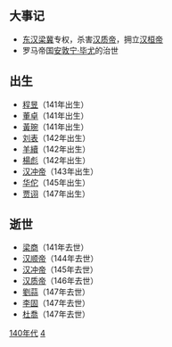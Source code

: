 {{Unreferenced|time=2018-06-29T12:53:08+00:00}}
{{DecadeTOC|140}}
== 大事记 ==
* [[东汉|东汉]][[梁冀|梁冀]]专权，杀害[[汉质帝|汉质帝]]，拥立[[汉桓帝|汉桓帝]]
* 罗马帝国[[安敦宁·毕尤|安敦宁·毕尤]]的治世
== 出生 ==
* [[程昱|程昱]]（141年出生）
* [[董卓|董卓]]（141年出生）
* [[黃琬|黃琬]]（141年出生）
* [[刘表|刘表]]（142年出生）
* [[羊續|羊續]]（142年出生）
* [[楊彪|楊彪]]（142年出生）
* [[汉冲帝|汉冲帝]]（143年出生）
* [[华佗|华佗]]（145年出生）
* [[贾诩|贾诩]]（147年出生）
== 逝世 ==
* [[梁商|梁商]]（141年去世）
* [[汉顺帝|汉顺帝]]（144年去世）
* [[汉冲帝|汉冲帝]]（145年去世）
* [[汉质帝|汉质帝]]（146年去世）
* [[劉蒜|劉蒜]]（147年去世）
* [[李固|李固]]（147年去世）
* [[杜喬_(東漢)|杜喬]]（147年去世）
[[Category:140年代|]]
[[Category:2世纪各年代|4]]